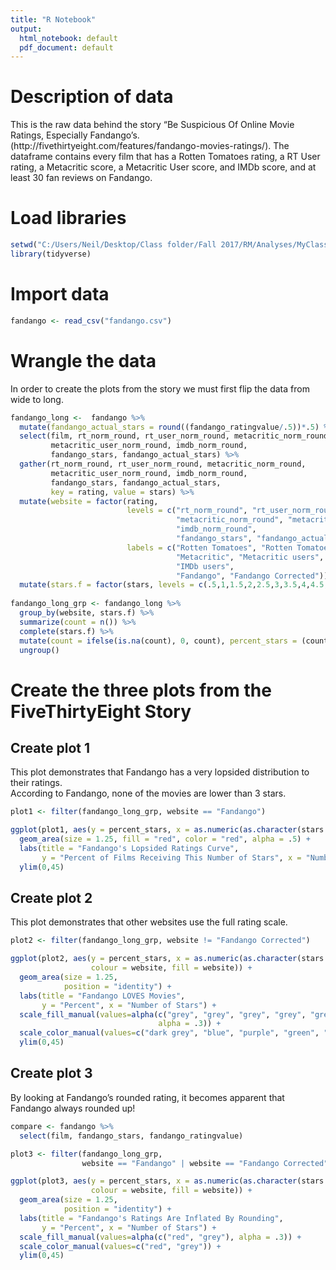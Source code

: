 ```yaml
---
title: "R Notebook"
output:
  html_notebook: default
  pdf_document: default
---
```


# Description of data
This is the raw data behind the story "Be Suspicious Of Online Movie Ratings, Especially Fandango's. (http://fivethirtyeight.com/features/fandango-movies-ratings/).  The dataframe contains every film that has a Rotten Tomatoes rating, a RT User rating, a Metacritic score, a Metacritic User score, and IMDb score, and at least 30 fan reviews on Fandango.  

# Load libraries
```r

setwd("C:/Users/Neil/Desktop/Class folder/Fall 2017/RM/Analyses/MyClassActivities")
library(tidyverse)

```

# Import data
```r

fandango <- read_csv("fandango.csv")

```

# Wrangle the data
In order to create the plots from the story we must first flip the data from wide to long.

```r

fandango_long <-  fandango %>% 
  mutate(fandango_actual_stars = round((fandango_ratingvalue/.5))*.5) %>% 
  select(film, rt_norm_round, rt_user_norm_round, metacritic_norm_round, 
         metacritic_user_norm_round, imdb_norm_round, 
         fandango_stars, fandango_actual_stars) %>% 
  gather(rt_norm_round, rt_user_norm_round, metacritic_norm_round, 
         metacritic_user_norm_round, imdb_norm_round, 
         fandango_stars, fandango_actual_stars,
         key = rating, value = stars) %>% 
  mutate(website = factor(rating, 
                          levels = c("rt_norm_round", "rt_user_norm_round", 
                                     "metacritic_norm_round", "metacritic_user_norm_round", 
                                     "imdb_norm_round", 
                                     "fandango_stars", "fandango_actual_stars"),
                          labels = c("Rotten Tomatoes", "Rotten Tomatoes users", 
                                     "Metacritic", "Metacritic users", 
                                     "IMDb users", 
                                     "Fandango", "Fandango Corrected"))) %>% 
  mutate(stars.f = factor(stars, levels = c(.5,1,1.5,2,2.5,3,3.5,4,4.5,5)))
  
fandango_long_grp <- fandango_long %>% 
  group_by(website, stars.f) %>% 
  summarize(count = n()) %>% 
  complete(stars.f) %>% 
  mutate(count = ifelse(is.na(count), 0, count), percent_stars = (count/146 * 100)) %>% 
  ungroup()

```

\newpage

# Create the three plots from the FiveThirtyEight Story
## Create plot 1 
This plot demonstrates that Fandango has a very lopsided distribution to their ratings.  
According to Fandango, none of the movies are lower than 3 stars.
```r

plot1 <- filter(fandango_long_grp, website == "Fandango")

ggplot(plot1, aes(y = percent_stars, x = as.numeric(as.character(stars.f)))) +
  geom_area(size = 1.25, fill = "red", color = "red", alpha = .5) +
  labs(title = "Fandango's Lopsided Ratings Curve", 
       y = "Percent of Films Receiving This Number of Stars", x = "Number of Stars") +
  ylim(0,45)

```

\newpage 

## Create plot 2
This plot demonstrates that other websites use the full rating scale.
```r

plot2 <- filter(fandango_long_grp, website != "Fandango Corrected")

ggplot(plot2, aes(y = percent_stars, x = as.numeric(as.character(stars.f)), 
                  colour = website, fill = website)) +
  geom_area(size = 1.25, 
            position = "identity") +
  labs(title = "Fandango LOVES Movies", 
       y = "Percent", x = "Number of Stars") +
  scale_fill_manual(values=alpha(c("grey", "grey", "grey", "grey", "grey", "red"), 
                                 alpha = .3)) + 
  scale_color_manual(values=c("dark grey", "blue", "purple", "green", "yellow", "red")) + 
  ylim(0,45) 

```

\newpage

## Create plot 3
By looking at Fandango's rounded rating, it becomes apparent that Fandango always rounded up!
```r

compare <- fandango %>% 
  select(film, fandango_stars, fandango_ratingvalue)

plot3 <- filter(fandango_long_grp, 
                website == "Fandango" | website == "Fandango Corrected")

ggplot(plot3, aes(y = percent_stars, x = as.numeric(as.character(stars.f)), 
                  colour = website, fill = website)) +
  geom_area(size = 1.25, 
            position = "identity") + 
  labs(title = "Fandango's Ratings Are Inflated By Rounding", 
       y = "Percent", x = "Number of Stars") +
  scale_fill_manual(values=alpha(c("red", "grey"), alpha = .3)) + 
  scale_color_manual(values=c("red", "grey")) + 
  ylim(0,45)

```

